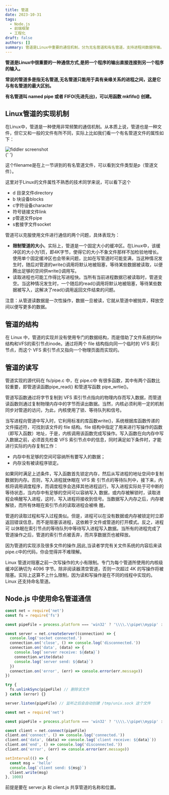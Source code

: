 ```yaml
---
title: 管道
date: 2023-10-31
tags:
  - Node.js
  - 前端框架
  - 工程化
draft: false
authors: []
summary: 管道是Linux中重要的通信机制，分为无名管道和有名管道，支持进程间数据传输。
---
```


**管道是Linux中很重要的一种通信方式,是把一个程序的输出直接连接到另一个程序的输入。**

**常说的管道多是指无名管道,无名管道只能用于具有亲缘关系的进程之间，这是它与有名管道的最大区别。**

**有名管道叫 named pipe 或者 FIFO(先进先出)，可以用函数 mkfifo() 创建。**

## Linux管道的实现机制

在Linux中，管道是一种使用非常频繁的通信机制。从本质上说，管道也是一种文件，但它又和一般的文件有所不同，实际上比如我们看一个有名管道文件的属性如下：

<div className="relative max-h-[400px] max-w-full">
  <Image
    style={{ objectFit: 'contain' }}
    className="my-0 h-auto max-h-[400px] w-auto max-w-full"
    alt="fiddler screenshot"
    src="https://cdn.nlark.com/yuque/0/2023/png/438262/1698711310554-ea305cef-b794-4ccf-b1e0-90aaaa996ff6.png"
    width={0}
    height={0}
    sizes="100vw"
  />
</div>{' '}

这个filename是在上一节讲到的有名管道文件，可以看到文件类型是p（管道文件）。

这里对于Linux的文件属性不熟悉的技术同学来说，可以看下这个

- d 目录文件directory
- b 块设备blocks
- c字符设备character
- 符号链接文件link
- p管道文件pipe
- s套接字文件socket

管道可以克服使用文件进行通信的两个问题，具体表现为：

- **限制管道的大小**。实际上，管道是一个固定大小的缓冲区。在Linux中，该缓冲区的大小为1页，即4K字节，使得它的大小不象文件那样不加检验地增长。使用单个固定缓冲区也会带来问题，比如在写管道时可能变满，当这种情况发生时，随后对管道的write()调用将默认地被阻塞，等待某些数据被读取，以便腾出足够的空间供write()调用写。
- 读取进程也可能工作得比写进程快。当所有当前进程数据已被读取时，管道变空。当这种情况发生时，一个随后的read()调用将默认地被阻塞，等待某些数据被写入，这解决了read()调用返回文件结束的问题。

注意：从管道读数据是一次性操作，数据一旦被读，它就从管道中被抛弃，释放空间以便写更多的数据。

## 管道的结构

在 Linux 中，管道的实现并没有使用专门的数据结构，而是借助了文件系统的file结构和VFS的索引节点inode。通过将两个 file 结构指向同一个临时的 VFS 索引节点，而这个 VFS 索引节点又指向一个物理页面而实现的。

## 管道的读写

管道实现的源代码在 fs/pipe.c 中，在 pipe.c中 有很多函数，其中有两个函数比较重要，即管道读函数pipe_read() 和管道写函数 pipe_wrtie()。

管道写函数通过将字节复制到 VFS 索引节点指向的物理内存而写入数据，而管道读函数则通过复制物理内存中的字节而读出数据。当然，内核必须利用一定的机制同步对管道的访问，为此，内核使用了锁、等待队列和信号。

当写进程向管道中写入时，它利用标准的库函数write()，系统根据库函数传递的文件描述符，可找到该文件的 file 结构。file 结构中指定了用来进行写操作的函数（即写入函数）地址，于是，内核调用该函数完成写操作。写入函数在向内存中写入数据之前，必须首先检查 VFS 索引节点中的信息，同时满足如下条件时，才能进行实际的内存复制工作：

- 内存中有足够的空间可容纳所有要写入的数据；
- 内存没有被读程序锁定。

如果同时满足上述条件，写入函数首先锁定内存，然后从写进程的地址空间中复制数据到内存。否则，写入进程就休眠在 VFS 索 引节点的等待队列中，接下来，内核将调用调度程序，而调度程序会选择其他进程运行。写入进程实际处于可中断的等待状态，当内存中有足够的空间可以容纳写入 数据，或内存被解锁时，读取进程会唤醒写入进程，这时，写入进程将接收到信号。当数据写入内存之后，内存被解锁，而所有休眠在索引节点的读取进程会被唤 醒。

管道的读取过程和写入过程类似。但是，进程可以在没有数据或内存被锁定时立即返回错误信息，而不是阻塞该进程，这依赖于文件或管道的打开模式。反之，进程可 以休眠在索引节点的等待队列中等待写入进程写入数据。当所有的进程完成了管道操作之后，管道的索引节点被丢弃，而共享数据页也被释放。

因为管道的实现涉及很多文件的操作,因此,当读者学完有关文件系统的内容后来读pipe.c中的代码，你会觉得并不难理解。

Linux 管道对阻塞之前一次写操作的大小有限制。专门为每个管道所使用的内核级缓冲区确切为 4096 字节。除非阅读器清空管道，否则一次超过 4K 的写操作将被阻塞。实际上这算不上什么限制，因为读和写操作是在不同的线程中实现的。 Linux 还支持命名管道。

## Node.js 中使用命名管道通信

```javascript
const net = require('net')
const fs = require('fs')

const pipeFile = process.platform === 'win32' ? '\\\\.\\pipe\\mypip' : '/tmp/unix.sock'

const server = net.createServer((connection) => {
  console.log('socket connected.')
  connection.on('close', () => console.log('disconnected.'))
  connection.on('data', (data) => {
    console.log(`server receive: ${data}`)
    connection.write(data)
    console.log(`server send: ${data}`)
  })
  connection.on('error', (err) => console.error(err.message))
})

try {
  fs.unlinkSync(pipeFile) // 删除该文件
} catch (error) {}

server.listen(pipeFile) // 监听之后会自动创建 /tmp/unix.sock 这个文件
```

```javascript
const net = require('net')

const pipeFile = process.platform === 'win32' ? '\\\\.\\pipe\\mypip' : '/tmp/unix.sock'

const client = net.connect(pipeFile)
client.on('connect', () => console.log('connected.'))
client.on('data', (data) => console.log(`client receive: ${data}`))
client.on('end', () => console.log('disconnected.'))
client.on('error', (err) => console.error(err.message))

setInterval(() => {
  const msg = 'hello'
  console.log(`client send: ${msg}`)
  client.write(msg)
}, 1000)
```

前提是要在 server.js 和 client.js 共享管道的名称和位置。
